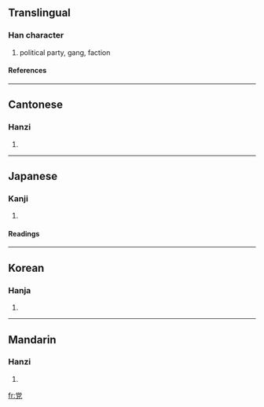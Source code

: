 {{see|黨}}

==Translingual==
===Han character===
{{Han char|rn=10|rad=儿|as=08|sn=10|four=9021<sub>6</sub>|canj=火月口竹山 (FBRHU)}}
# political party, gang, faction
====References====
{{Han ref|kx=0125.180|dkj=01381|dj=0265.230|hdz=10273.110|uh=515A|ud=20826|bh=D0DE|bd=53470}}
----
==Cantonese==
===Hanzi===
{{yue-hanzi|jyut=|y=dong2}}
# {{defn|Cantonese}}
----
==Japanese==
===Kanji===
{{ja-kanji|grade=|rs=儿08}}
# {{defn|Japanese}}
====Readings====
{{ja-readings|on=[[とう]] (tō)|kun=[[なかま]] (nakama), [[むら]] (mura)}}
----
==Korean==
===Hanja===
{{ko-hanja|hangeul=당|rv=dang|mr=tang}}
# {{defn|Korean}}
----
==Mandarin==
===Hanzi===
{{cmn-hanzi|tra=黨|pin=[[dǎng]] (dang3)|wg=tang<sup>3</sup>}}
# {{defn|Mandarin}}

[[fr:党]]